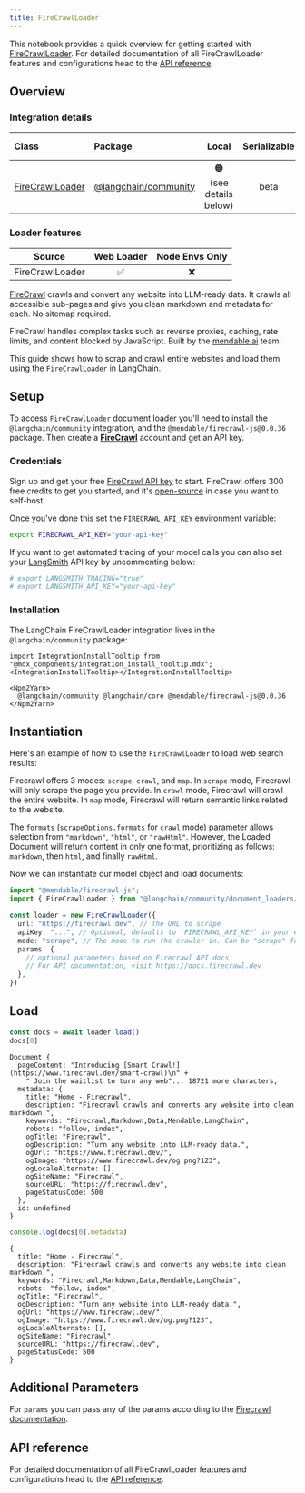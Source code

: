 ```yaml
---
title: FireCrawlLoader
---
```



This notebook provides a quick overview for getting started with [FireCrawlLoader](/oss/javascript/integrations/document_loaders/). For detailed documentation of all FireCrawlLoader features and configurations head to the [API reference](https://api.js.langchain.com/classes/langchain_community_document_loaders_web_firecrawl.FireCrawlLoader.html).

## Overview

### Integration details

| Class | Package | Local | Serializable | [PY support](https://python.langchain.com/docs/integrations/document_loaders/firecrawl)|
| :--- | :--- | :---: | :---: |  :---: |
| [FireCrawlLoader](https://api.js.langchain.com/classes/langchain_community_document_loaders_web_firecrawl.FireCrawlLoader.html) | [@langchain/community](https://api.js.langchain.com/modules/langchain_community_document_loaders_web_firecrawl.html) | 🟠 (see details below) | beta | ✅ |

### Loader features

| Source | Web Loader | Node Envs Only
| :---: | :---: | :---: |
| FireCrawlLoader | ✅ | ❌ |

[FireCrawl](https://firecrawl.dev) crawls and convert any website into LLM-ready data. It crawls all accessible sub-pages and give you clean markdown and metadata for each. No sitemap required.

FireCrawl handles complex tasks such as reverse proxies, caching, rate limits, and content blocked by JavaScript. Built by the [mendable.ai](https://mendable.ai) team.

This guide shows how to scrap and crawl entire websites and load them using the `FireCrawlLoader` in LangChain.

## Setup

To access `FireCrawlLoader` document loader you'll need to install the `@langchain/community` integration, and the `@mendable/firecrawl-js@0.0.36` package. Then create a **[FireCrawl](https://firecrawl.dev)** account and get an API key.

### Credentials

Sign up and get your free [FireCrawl API key](https://firecrawl.dev) to start. FireCrawl offers 300 free credits to get you started, and it's [open-source](https://github.com/mendableai/firecrawl) in case you want to self-host.

Once you've done this set the `FIRECRAWL_API_KEY` environment variable:

```bash
export FIRECRAWL_API_KEY="your-api-key"
```

If you want to get automated tracing of your model calls you can also set your [LangSmith](https://docs.smith.langchain.com/) API key by uncommenting below:

```bash
# export LANGSMITH_TRACING="true"
# export LANGSMITH_API_KEY="your-api-key"
```

### Installation

The LangChain FireCrawlLoader integration lives in the `@langchain/community` package:

```{=mdx}
import IntegrationInstallTooltip from "@mdx_components/integration_install_tooltip.mdx";
<IntegrationInstallTooltip></IntegrationInstallTooltip>

<Npm2Yarn>
  @langchain/community @langchain/core @mendable/firecrawl-js@0.0.36
</Npm2Yarn>

```

## Instantiation

Here's an example of how to use the `FireCrawlLoader` to load web search results:

Firecrawl offers 3 modes: `scrape`, `crawl`, and `map`. In `scrape` mode, Firecrawl will only scrape the page you provide. In `crawl` mode, Firecrawl will crawl the entire website. In `map` mode, Firecrawl will return semantic links related to the website.

The `formats` (`scrapeOptions.formats` for `crawl` mode) parameter allows selection from `"markdown"`, `"html"`, or `"rawHtml"`. However, the Loaded Document will return content in only one format, prioritizing as follows: `markdown`, then `html`, and finally `rawHtml`.

Now we can instantiate our model object and load documents:

```typescript
import "@mendable/firecrawl-js";
import { FireCrawlLoader } from "@langchain/community/document_loaders/web/firecrawl"

const loader = new FireCrawlLoader({
  url: "https://firecrawl.dev", // The URL to scrape
  apiKey: "...", // Optional, defaults to `FIRECRAWL_API_KEY` in your env.
  mode: "scrape", // The mode to run the crawler in. Can be "scrape" for single urls or "crawl" for all accessible subpages
  params: {
    // optional parameters based on Firecrawl API docs
    // For API documentation, visit https://docs.firecrawl.dev
  },
})
```

## Load

```typescript
const docs = await loader.load()
docs[0]
```

```output
Document {
  pageContent: "Introducing [Smart Crawl!](https://www.firecrawl.dev/smart-crawl)\n" +
    " Join the waitlist to turn any web"... 18721 more characters,
  metadata: {
    title: "Home - Firecrawl",
    description: "Firecrawl crawls and converts any website into clean markdown.",
    keywords: "Firecrawl,Markdown,Data,Mendable,LangChain",
    robots: "follow, index",
    ogTitle: "Firecrawl",
    ogDescription: "Turn any website into LLM-ready data.",
    ogUrl: "https://www.firecrawl.dev/",
    ogImage: "https://www.firecrawl.dev/og.png?123",
    ogLocaleAlternate: [],
    ogSiteName: "Firecrawl",
    sourceURL: "https://firecrawl.dev",
    pageStatusCode: 500
  },
  id: undefined
}
```

```typescript
console.log(docs[0].metadata)
```

```output
{
  title: "Home - Firecrawl",
  description: "Firecrawl crawls and converts any website into clean markdown.",
  keywords: "Firecrawl,Markdown,Data,Mendable,LangChain",
  robots: "follow, index",
  ogTitle: "Firecrawl",
  ogDescription: "Turn any website into LLM-ready data.",
  ogUrl: "https://www.firecrawl.dev/",
  ogImage: "https://www.firecrawl.dev/og.png?123",
  ogLocaleAlternate: [],
  ogSiteName: "Firecrawl",
  sourceURL: "https://firecrawl.dev",
  pageStatusCode: 500
}
```

## Additional Parameters

For `params` you can pass any of the params according to the [Firecrawl documentation](https://docs.firecrawl.dev).

## API reference

For detailed documentation of all FireCrawlLoader features and configurations head to the [API reference](https://api.js.langchain.com/classes/langchain_community_document_loaders_web_firecrawl.FireCrawlLoader.html).
